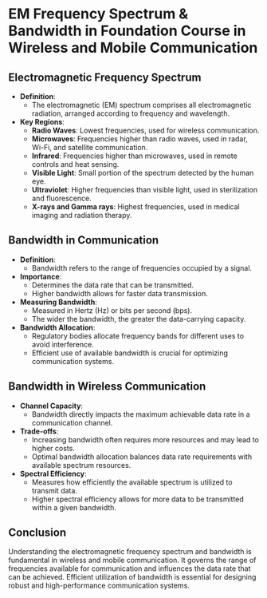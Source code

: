 # EM Frequency Spectrum & Bandwidth in Foundation Course in Wireless and Mobile Communication

## Electromagnetic Frequency Spectrum

- **Definition**:
  - The electromagnetic (EM) spectrum comprises all electromagnetic radiation, arranged according to frequency and wavelength.
- **Key Regions**:
  - **Radio Waves**: Lowest frequencies, used for wireless communication.
  - **Microwaves**: Frequencies higher than radio waves, used in radar, Wi-Fi, and satellite communication.
  - **Infrared**: Frequencies higher than microwaves, used in remote controls and heat sensing.
  - **Visible Light**: Small portion of the spectrum detected by the human eye.
  - **Ultraviolet**: Higher frequencies than visible light, used in sterilization and fluorescence.
  - **X-rays and Gamma rays**: Highest frequencies, used in medical imaging and radiation therapy.

## Bandwidth in Communication

- **Definition**:
  - Bandwidth refers to the range of frequencies occupied by a signal.
- **Importance**:
  - Determines the data rate that can be transmitted.
  - Higher bandwidth allows for faster data transmission.
- **Measuring Bandwidth**:
  - Measured in Hertz (Hz) or bits per second (bps).
  - The wider the bandwidth, the greater the data-carrying capacity.
- **Bandwidth Allocation**:
  - Regulatory bodies allocate frequency bands for different uses to avoid interference.
  - Efficient use of available bandwidth is crucial for optimizing communication systems.

## Bandwidth in Wireless Communication

- **Channel Capacity**:
  - Bandwidth directly impacts the maximum achievable data rate in a communication channel.
- **Trade-offs**:
  - Increasing bandwidth often requires more resources and may lead to higher costs.
  - Optimal bandwidth allocation balances data rate requirements with available spectrum resources.
- **Spectral Efficiency**:
  - Measures how efficiently the available spectrum is utilized to transmit data.
  - Higher spectral efficiency allows for more data to be transmitted within a given bandwidth.

## Conclusion

Understanding the electromagnetic frequency spectrum and bandwidth is fundamental in wireless and mobile communication. It governs the range of frequencies available for communication and influences the data rate that can be achieved. Efficient utilization of bandwidth is essential for designing robust and high-performance communication systems.